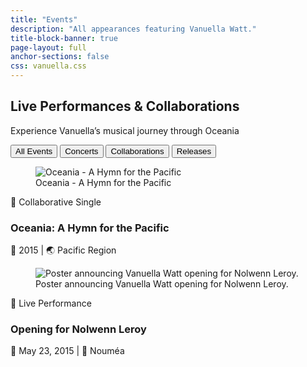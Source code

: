 ```yaml
---
title: "Events"
description: "All appearances featuring Vanuella Watt."
title-block-banner: true
page-layout: full
anchor-sections: false
css: vanuella.css
---
```


::: {.hero .events-hero}
::: {.hero-content}
# Live Performances & Collaborations {.hero-title}

::: {.hero-subtitle}
Experience Vanuella's musical journey through Oceania
:::
:::
:::

::: {.events-filter}
<button class="filter-btn active" data-filter="all">All Events</button>
<button class="filter-btn" data-filter="concert">Concerts</button>
<button class="filter-btn" data-filter="collab">Collaborations</button>
<button class="filter-btn" data-filter="release">Releases</button>
:::

::: {.grid .events-grid .masonry-layout}

<!-- Oceania Event -->
::: {.g-col-12 .g-col-md-6 .g-col-lg-4 .event-card data-category="release"}
::: {.event-card-inner}
![Oceania - A Hymn for the Pacific](/gallery/oceania-promo.jpg){.event-image}

::: {.event-content}
::: {.event-badge}
🎵 Collaborative Single
:::

### Oceania: A Hymn for the Pacific
::: {.event-meta}
📅 2015 | 🌏 Pacific Region
:::


:::
:::
:::

<!-- Nolwenn Leroy Opening -->
::: {.g-col-12 .g-col-md-6 .g-col-lg-4 .event-card data-category="concert"}
::: {.event-card-inner}
![Poster announcing Vanuella Watt opening for Nolwenn Leroy.](images/media/nolwenn-opening.jpg){.event-image}

::: {.event-content}
::: {.event-badge}
🎤 Live Performance
:::

### Opening for Nolwenn Leroy
::: {.event-meta}
📅 May 23, 2015 | 📍 Nouméa
:::



:::
:::
:::

<!-- Repeat similar structure for other events with appropriate category badges and content -->

:::

<script>
document.addEventListener('DOMContentLoaded', function() {
  const filterButtons = document.querySelectorAll('.filter-btn');
  const eventCards = document.querySelectorAll('.event-card');
  
  // Filter function
  function filterEvents(category) {
    eventCards.forEach(card => {
      const cardCategory = card.dataset.category;
      if (category === 'all' || cardCategory === category) {
        card.style.display = 'block';
        setTimeout(() => card.style.opacity = '1', 10);
      } else {
        card.style.opacity = '0';
        setTimeout(() => card.style.display = 'none', 300);
      }
    });
  }

  // Button click handler
  document.querySelector('.events-filter').addEventListener('click', (e) => {
    if (e.target.classList.contains('filter-btn')) {
      const filter = e.target.dataset.filter;
      
      // Update button states
      filterButtons.forEach(btn => btn.classList.remove('active'));
      e.target.classList.add('active');
      
      // Filter events
      filterEvents(filter);
    }
  });
  
  // Initialize with all events visible
  filterEvents('all');
});
</script>

<style>

</style>